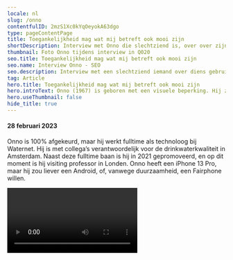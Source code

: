 ```yaml
---
locale: nl
slug: /onno
contentfulID: 2mzS1Xc0kYqOeyokA63dgo
type: pageContentPage
title: Toegankelijkheid mag wat mij betreft ook mooi zijn
shortDescription: Interview met Onno die slechtziend is, over over zijn gebruik van toegankelijkheidsfuncties in mobiele apps.
thumbnail: Foto Onno tijdens interview in Q020
seo.title: Toegankelijkheid mag wat mij betreft ook mooi zijn
seo.name: Interview Onno - SEO
seo.description: Interview met een slechtziend iemand over diens gebruik van toegankelijkheidsfuncties in mobiele applicaties.
tag: Article
hero.title: Toegankelijkheid mag wat mij betreft ook mooi zijn
hero.introText: Onno (1967) is geboren met een visuele beperking. Hij ziet slechts 10% en heeft bovendien nystagmus (snel trillende ogen). Daarmee wordt hij niet tot de blinden geteld, maar zijn situatie is natuurlijk niet vergelijkbaar met iemand die kan zien. Hij valt dus buiten de gebruikelijke categorieën. 
hero.useThumbnail: false
hide_title: true
---
```


<Hero
  title="Toegankelijkheid mag wat mij betreft ook mooi zijn"
  introText="Onno (1967) is geboren met een visuele beperking. Hij ziet slechts 10% en heeft bovendien nystagmus (snel trillende ogen). Daarmee wordt hij niet tot de blinden geteld, maar zijn situatie is natuurlijk niet vergelijkbaar met iemand die kan zien. Hij valt dus buiten de gebruikelijke categorieën. "
/>

#### 28 februari 2023

Onno is 100% afgekeurd, maar hij werkt fulltime als technoloog bij Waternet. Hij is met collega’s verantwoordelijk voor de drinkwaterkwaliteit in Amsterdam. Naast deze fulltime baan is hij in 2021 gepromoveerd, en op dit moment is hij visiting professor in Londen. Onno heeft een iPhone 13 Pro, maar hij zou liever een Android, of, vanwege duurzaamheid, een Fairphone willen.

<Video youTubeId="_r0q0ZcwfCo" title="Interview met slechtziende eindgebruiker Onno" name="Video interview Onno"/>

## Welke toegankelijkheidsfuncties heb je op je telefoon ingesteld?

Alles wat er mogelijk is qua [toegankelijkheidsinstellingen](/nl/stats), probeer ik uit op mijn mobiel.

Zo pas ik lichtintensiteit aan: overdag staat die op z’n felst. 

Ook heb ik de [letters](https://appt.org/nl/stats/font-size) groter gezet. Niet op de grootste stand, want anders mis ik het overzicht. Dus ik heb de lettergrootte zo ingesteld, dat ik teksten nog net kan lezen en toch het overzicht houd.

Op mijn iPhone heb ik het [contrast](https://appt.org/nl/stats/colour-contrast) aangepast. Ik gebruik niet dat hele grote contrast met primaire kleuren. Dat vind ik echt te lelijk. Esthetiek is soms ver te zoeken bij toegankelijkheidsinstellingen. Een groter contrast zou mijn inziens ook smaakvol gemaakt kunnen worden. Bovendien: apps die weinig contrast bieden bij belangrijke info, gebruik ik niet. 

[Inzoomen](https://appt.org/nl/stats/zoom) bij apps vind ik als slechtziende ook heel prettig, maar niet alle apps bieden die functionaliteit.

[VoiceOver](https://appt.org/nl/stats/screen-reader) en berichten laten voorlezen vind ik niet intelligent genoeg: het werkt vaak net niet lekker. Als het écht goed zou werken, zou ik het wel handig vinden. 

## Meer interviews met eindgebruikers

<TwoColumnBlock>
  <LeftColumn>
    <ColumnRow>
      <Quote
        quote="Hoeveel uur ik per dag mijn telefoon gebruik? Hoeveel uur gebruik jij je ogen?"
        name="Jesse"
        imageSrc="/img/light/Jesse.png"
        alt="Foto Jesse"
        linkLabel="Lees het interview met Jesse"
        url="https://appt.org/nl/articles/jesse"
      />
    </ColumnRow>
    <ColumnRow>
      <Quote
        quote="Ik heb geen beperking, de wereld maakt mij beperkt."
        name="Darice"
        imageSrc="/img/light/Interview met dove eindgebruiken over inzetten van toegankelijkheid in mobiele apps.jpg"
        alt="Foto Darice"
        linkLabel="Lees het interview met Darice"
        url="https://appt.org/nl/articles/darice"
      />
    </ColumnRow>
    <ColumnRow>
      <Quote
        quote="Mijn iPhone is mijn derde oog."
        name="Jeroen"
        imageSrc="/img/light/Blinde app gebruiker Jeroen.jpg"
        alt="Jeroen - Asset"
        linkLabel="Lees het interview met Jeroen"
        url="https://appt.org/nl/articles/jeroen"
      />
    </ColumnRow>
  </LeftColumn>
  <RightColumn>
    <ColumnRow>
      <Quote
        quote="Ik probeer overprikkeling op mijn telefoon te verminderen."
        name="Colinda"
        imageSrc="/img/light/colinda.jpg"
        alt="Colinda"
        linkLabel="Lees het interview met Colinda"
        url="https://appt.org/nl/articles/colinda"
      />
    </ColumnRow>
    <ColumnRow>
      <Quote
        quote="Toegankelijkheid mag wat mij betreft ook mooi zijn."
        name="Onno"
        imageSrc="/img/light/Interview met slechtziende gebruiker over mobiele applicaties op telefoons.jpg"
        alt="Foto Onno"
        linkLabel="Lees het interview met Onno"
        url="https://appt.org/nl/articles/onno"
      />
    </ColumnRow>
    <ColumnRow>
      <Quote
        quote="De grootte van teksten aanpassen is voor mij noodzakelijk."
        name="Edith"
        imageSrc="/img/light/Edith-s.jpg"
        alt="Foto van Edith"
        linkLabel="Lees het interview met Edith"
        url="https://appt.org/nl/articles/edith"
      />
    </ColumnRow>
  </RightColumn>
</TwoColumnBlock>